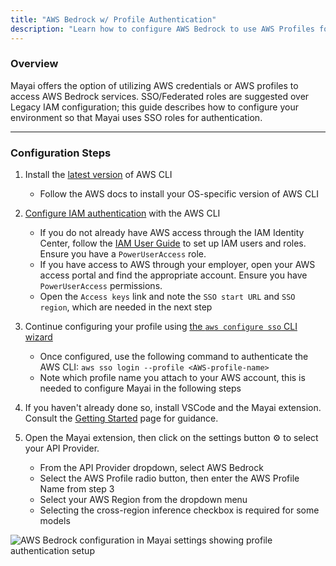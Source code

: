 ```yaml
---
title: "AWS Bedrock w/ Profile Authentication"
description: "Learn how to configure AWS Bedrock to use AWS Profiles for authentication with Mayai, focusing on SSO/Federated roles for secure access."
---
```


### Overview

Mayai offers the option of utilizing AWS credentials or AWS profiles to access AWS Bedrock services. SSO/Federated roles are suggested over Legacy IAM configuration; this guide describes how to configure your environment so that Mayai uses SSO roles for authentication.

---

### Configuration Steps

1. Install the [latest version](https://docs.aws.amazon.com/cli/latest/userguide/getting-started-install.html) of AWS CLI

    - Follow the AWS docs to install your OS-specific version of AWS CLI

2. [Configure IAM authentication](https://docs.aws.amazon.com/cli/latest/userguide/cli-configure-sso.html) with the AWS CLI

    - If you do not already have AWS access through the IAM Identity Center, follow the [IAM User Guide](https://docs.aws.amazon.com/singlesignon/latest/userguide/getting-started.html) to set up IAM users and roles. Ensure you have a `PowerUserAccess` role.
    - If you have access to AWS through your employer, open your AWS access portal and find the appropriate account. Ensure you have `PowerUserAccess` permissions.
    - Open the `Access keys` link and note the `SSO start URL` and `SSO region`, which are needed in the next step

3. Continue configuring your profile using [the `aws configure sso` CLI wizard](https://docs.aws.amazon.com/cli/latest/userguide/cli-configure-sso.html#cli-configure-sso-configure)

    - Once configured, use the following command to authenticate the AWS CLI: `aws sso login --profile <AWS-profile-name>`
    - Note which profile name you attach to your AWS account, this is needed to configure Mayai in the following steps

4. If you haven't already done so, install VSCode and the Mayai extension. Consult the [Getting Started](/getting-started) page for guidance.

5. Open the Mayai extension, then click on the settings button ⚙️ to select your API Provider.
    - From the API Provider dropdown, select AWS Bedrock
    - Select the AWS Profile radio button, then enter the AWS Profile Name from step 3
    - Select your AWS Region from the dropdown menu
    - Selecting the cross-region inference checkbox is required for some models

<Frame>
	<img
		src="https://storage.googleapis.com/mayai_public_images/docs/assets/mayai-aws-setup-markup%20(1).png"
		alt="AWS Bedrock configuration in Mayai settings showing profile authentication setup"
	/>
</Frame>
